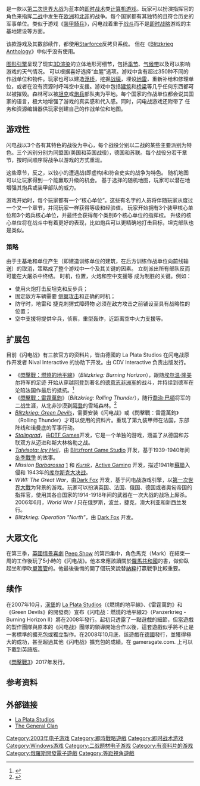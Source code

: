 {{Link style|time=2015-12-13T15:50:18+00:00}}

{{noteTA
| G1 = Games
| 1=zh-cn:闪电战; zh-tw:閃擊戰;
| 2 = zh-cn:突袭; zh-tw:裝甲騎兵;
}}

{{Infobox VG
| title = 闪电战
| image =
| english = Blitzkrieg
| developer = [[Nival_Interactive|Nival Interactive]]
| publisher = {{vgrelease|WW|CDV Software、[[1C_Company|1C Company]]|CN|怡采科技|TW|[[光譜資訊|光譜資訊]]}}
| designer = Dmitry Devishev<br />Alexander Vinnikov<br />Boris Yulin<br />Igor Petukhov<br />Serge Orlovsky
| engine = [[Enigma_engine|Enigma engine]]
| released = {{vgrelease|NA|2003年6月4日|CN|2003年12月20日<ref>{{Cite web |url = http://games.sina.com.cn/newgames/2003/12/121910378.shtml |title = 完美的突袭《闪电战》即将火热上市 |author =  |date = 2003-12-19 |publisher = 新浪 |language = zh-cn |accessdate = 2017-08-12 |archive-date = 2017-08-12 |archive-url = https://web.archive.org/web/20170812173217/http://games.sina.com.cn/newgames/2003/12/121910378.shtml |dead-url = no }}</ref>}}
| genre = [[即时战术|即时战术]]
| modes = 单人 多人
| platforms = [[Microsoft_Windows|Windows]]及[[Macintosh|Mac]]
}}

{{Vgname|闪电战|en=Blitzkrieg|cn=闪电战|tw=閃擊戰}}是一款以[[第二次世界大战|第二次世界大战]]为蓝本的[[即时战术|即时战术]]类[[计算机游戏|计算机游戏]]。玩家可以扮演指挥官的角色来指挥[[二战|二战]]中发生在[[欧洲|欧洲]]和[[北非|北非]]的战争。每个国家都有其独特的且符合历史的军事单位。类似于游戏《[[突袭_(游戏)|裝甲騎兵]]》，闪电战着重于[[戰鬥|战斗]]而不是[[即时战略|即时战略]]游戏的主基地建设等方面。

该款游戏及其数部续作，都使用[[Starforce|Starforce]]反拷贝系统。 但在《[[Blitzkrieg_Anthology|Blitzkrieg Anthology]]》中似乎没有使用。

[[图形引擎|图形引擎]]呈现了现实[[三維渲染|3D渲染]]的立体地形河细节，包括[[季节|季节]]、[[气候带|气候带]]以及可以影响游戏的天气情况。 可以根据喜好选择“血腥”选项。游戏中含有超过350种不同的作战单位和物件。玩家也可以建造[[浮桥|浮桥]]，挖掘[[战壕|战壕]]，埋设[[地雷|地雷]]，重新补给和修理单位，或者在没有资源时呼叫空中支援。游戏中包括[[建筑|建筑]]和[[橋|桥梁]]等几乎任何东西都可以被摧毁。森林可以被[[坦克|坦克]]或[[炮兵|炮兵]]部队夷为平地。每个国家的作战单位都会说其国家的语言，极大地增强了游戏的真实感和代入感。同时，闪电战游戏还附带了 任务和资源编辑器供玩家创建自己的作战单位和地图。

== 游戏性 ==

闪电战以3个各有其特色的战役为中心，每个战役分别以二战的某些主要派别为特色。三个派别分别为同盟国(美国和英国战役)，德国和苏联。每个战役分若干章节，按时间顺序将战争以游戏的方式重现。

这些章节，反之，以较小的遭遇战(即虚构)和符合史实的战争为特色。 随机地图可以让玩家得到一个能赢取升级的机会。 基于选择的随机地图，玩家可以潜在地增强其炮兵或装甲部队的威力。

游戏开始时，每个玩家都有一个“核心单位”。这些有名字的人员将伴随玩家从度过一个又一个章节，并同玩家一样获得等级和经验值。 玩家开始拥有3个装甲核心单位和3个炮兵核心单位，并最终会获得每个类别6个核心单位的指挥权。 升级的核心单位将在战斗中有着更好的表现，比如炮兵可以更精确地打击目标，坦克部队也是类似。

=== 策略 ===

由于主基地和单位产生（即建造训练单位的建筑，在后方训练作战单位向前线输送）的取消，策略成了整个游戏中一个及其关键的因素。 立刻派出所有部队反而可能在大屠杀中终结。 时机，位置，火炮和空中支援等 成为制胜的关键。例如：

* 使用火炮打击反坦克和反步兵；
* 固定敌方车辆需要 [[侧翼攻击|侧翼攻击]]和正确的时机；
* 防守时，地雷和 捷克刺猬式障碍物 必须在敌方攻击之前铺设至具有战略性的位置；
* 空中支援将提供伞兵，侦察，重型轰炸，近距离空中火力支援等。

== 扩展包 ==

目前《闪电战》有三款官方的资料片，皆由德國的 La Plata Studios 在闪电战原作开发者 Nival Interactive 的协助下开发。由 CDV Interactive 负责出版发行。

* 《[[閃擊戰：燃燒的地平線|閃擊戰：燃燒的地平線]]》（''Blitzkrieg: Burning Horizon''），跟随[[Erwin_Rommel|埃尔温·隆美尔]]将军的足迹 开始从穿越[[阿登|阿登]]到著名的[[德意志非洲军|德意志非洲军]]的战斗，并持续到德军在沦陷法国作最后的抵抗。<ref>{{cite web |title=《閃擊戰：燃燒的地平線》新作介紹 沙漠之狐實戰重現 |url=https://gnn.gamer.com.tw/detail.php?sn=22084 |website=巴哈姆特電玩資訊站 |language=zh-tw |date=2005-12-07}}</ref>
* 《[[閃擊戰：雷霆萬鈞|閃擊戰：雷霆萬鈞]]》（''Blitzkrieg: Rolling Thunder''），随行[[喬治·巴頓|喬治·巴頓]]将军的二战生涯，从北非沙漠到[[阿登|阿登]]的雪域森林。<ref>{{cite web |title=《閃擊戰：雷霆萬鈞》新作介紹 一睹巴頓鐵血風範 |url=https://gnn.gamer.com.tw/detail.php?sn=22083 |website=巴哈姆特電玩資訊站 |language=zh-tw |date=2005-12-07 |access-date=2021-04-05 |archive-date=2021-04-22 |archive-url=https://web.archive.org/web/20210422081716/https://gnn.gamer.com.tw/detail.php?sn=22083 |dead-url=no }}</ref>
* ''[[Blitzkrieg:_Green_Devils|Blitzkrieg: Green Devils]]''，需要安装《闪电战》或《閃擊戰：雷霆萬鈞》（Rolling Thunder）才可以使用的资料片。重现了第九装甲师在法国，东部阵线和诺曼底的军事行动。
* ''[[Stalingrad_(computer_game)|Stalingrad]]''，由[[DTF_Games|DTF Games]]开发，它是一个单独的游戏，涵盖了从德国和苏联双方从迈进和斯大林格勒之战。
* ''[[Talvisota:_Icy_Hell_(computer_game)|Talvisota: Icy Hell]]''，由 [http://www.blitzfront.com/ Blitzfront Game Studio] {{Wayback|url=http://www.blitzfront.com/ |date=20210303121315 }} 开发，基于1939-1940年间 [[冬季戰爭|冬季戰爭]] 的故事。
* ''Mission [[Operation_Barbarossa|Barbarossa]]'' [https://web.archive.org/web/20080726185325/http://www.gamespot.com/pc/strategy/ostfrontbarbarossa/index.html] 和 ''[[Battle_of_Kursk|Kursk]]''，[[Active_Gaming|Active Gaming]] 开发，描述1941年[[蘇聯|蘇聯]]入侵和 1943年的[[庫斯克會戰|库尔斯克大决战]]。
* ''WWI: The Great War''，由[http://games.dark-fox.ru/ Dark Fox] {{Wayback|url=http://games.dark-fox.ru/ |date=20070107235401 }}开发，基于闪电战游戏引擎，以[[第一次世界大戰|第一次世界大戰]]为背景的游戏。玩家可以扮演英国、法国、俄国、德国或者奥匈帝国的指挥官，使用其各自国家的1914-1918年间的武器在一次大战的战场上厮杀。 2006年6月，''World War I'' 只在俄罗斯，波兰，捷克，澳大利亚和新西兰发行。
* ''Blitzkrieg: Operation "North"''，由 [http://games.dark-fox.ru/ Dark Fox] {{Wayback|url=http://games.dark-fox.ru/ |date=20070107235401 }} 开发。

== 大眾文化 ==

在第三季，[[英國|英國]][[情景喜劇|情景喜劇]] [[:en:Peep_Show_(TV_series)|Peep Show]] 的第四集中，角色馬克（Mark）在結束一周的工作後玩了5小時的《闪电战》。他本來應該讀關於[[羅馬共和國|羅馬共和國]]的書，做仰臥起坐和學吹[[單簧管|單簧管]]的。他最後後悔的開了個玩笑說替[[納粹主義|納粹]]打贏戰爭比較重要。

== 续作 ==

在2007年10月，[[漢堡|漢堡]]的 [https://web.archive.org/web/20080406152227/http://www.laplatastudios.de/laplata/ La Plata Studios]（《燃燒的地平線》、《雷霆萬鈞》和《Green Devils》的開發商）宣布《闪电战：燃燒的地平線2》（Panzerkrieg - Burning Horizon II）將在2008年發行。起初只透露了一點遊戲的細節，但當遊戲的製作團隊與原本的《闪电战》團隊的領導開始合作以後，這套遊戲似乎將不止是一套標準的擴充包或獨立製作。在2008年10月底，該遊戲在[[德國|德國]]發行，並獲得極大的成功，甚至超過其他《闪电战》擴充包的成績。在 gamersgate.com. 上可以下載到英語版。

《[[閃擊戰3|閃擊戰3]]》2017年发行。

== 参考资料 ==
{{Reflist}}

== 外部链接 ==

* [https://web.archive.org/web/20100407122704/http://www.laplatastudios.de/ La Plata Studios]
* [https://web.archive.org/web/20110208113746/http://clan.des.generaux.free.fr/ The General Clan]

{{Portal bar|电子游戏}}

{{DEFAULTSORT:Blitzkrieg (Video Game)}}
[[Category:2003年电子游戏|Category:2003年电子游戏]]
[[Category:即時戰略遊戲|Category:即時戰略遊戲]]
[[Category:即时战术游戏|Category:即时战术游戏]]
[[Category:Windows游戏|Category:Windows游戏]]
[[Category:二战题材电子游戏|Category:二战题材电子游戏]]
[[Category:有资料片的游戏|Category:有资料片的游戏]]
[[Category:俄羅斯開發電子遊戲|Category:俄羅斯開發電子遊戲]]
[[Category:等距視角遊戲|Category:等距視角遊戲]]